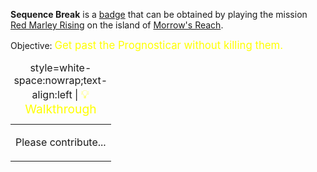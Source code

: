 '''Sequence Break''' is a [[Badges|badge]] that can be obtained by playing the mission [[Red Marley Rising]] on the island of [[Morrow's Reach]].

Objective: <big style="color:yellow">Get past the Prognosticar without killing them.</big>

{| class="mw-collapsible mw-collapsed"
|+ style=white-space:nowrap;text-align:left | <big style="color:yellow">💡 Walkthrough</big>
|-
| Please contribute...
|}